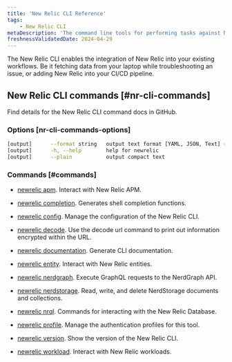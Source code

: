 ```yaml
---
title: 'New Relic CLI Reference'
tags:
    - New Relic CLI
metaDescription: 'The command line tools for performing tasks against New Relic APIs'
freshnessValidatedDate: 2024-04-29
---
```


The New Relic CLI enables the integration of New Relic into your existing workflows. Be it fetching data from your laptop while troubleshooting an issue, or adding New Relic into your CI/CD pipeline.


## New Relic CLI commands [#nr-cli-commands]

Find details for the New Relic CLI command docs in GitHub.

### Options [nr-cli-commands-options]

```bash copyable=false
[output]      --format string   output text format [YAML, JSON, Text] (default "JSON")
[output]      -h, --help        help for newrelic
[output]      --plain           output compact text
```

### Commands [#commands]

- [newrelic apm](https://github.com/newrelic/newrelic-cli/blob/master/docs/cli/newrelic_apm.md). Interact with New Relic APM.

- [newrelic completion](https://github.com/newrelic/newrelic-cli/blob/master/docs/cli/newrelic_completion.md). Generates shell completion functions.

- [newrelic config](https://github.com/newrelic/newrelic-cli/blob/master/docs/cli/newrelic_config.md). Manage the configuration of the New Relic CLI.

- [newrelic decode](https://github.com/newrelic/newrelic-cli/blob/master/docs/cli/newrelic_decode.md). Use the decode url command to print out information encrypted within the URL.

- [newrelic documentation](https://github.com/newrelic/newrelic-cli/blob/master/docs/cli/newrelic_documentation.md). Generate CLI documentation.

- [newrelic entity](https://github.com/newrelic/newrelic-cli/blob/master/docs/cli/newrelic_entity.md). Interact with New Relic entities.

- [newrelic nerdgraph](https://github.com/newrelic/newrelic-cli/blob/master/docs/cli/newrelic_nerdgraph.md). Execute GraphQL requests to the NerdGraph API.

- [newrelic nerdstorage](https://github.com/newrelic/newrelic-cli/blob/master/docs/cli/newrelic_nerdstorage.md). Read, write, and delete NerdStorage documents and collections.

- [newrelic nrql](https://github.com/newrelic/newrelic-cli/blob/master/docs/cli/newrelic_nrql.md). Commands for interacting with the New Relic Database.

- [newrelic profile](https://github.com/newrelic/newrelic-cli/blob/master/docs/cli/newrelic_profile.md). Manage the authentication profiles for this tool.

- [newrelic version](https://github.com/newrelic/newrelic-cli/blob/master/docs/cli/newrelic_version.md). Show the version of the New Relic CLI.

- [newrelic workload](https://github.com/newrelic/newrelic-cli/blob/master/docs/cli/newrelic_workload.md). Interact with New Relic workloads.


